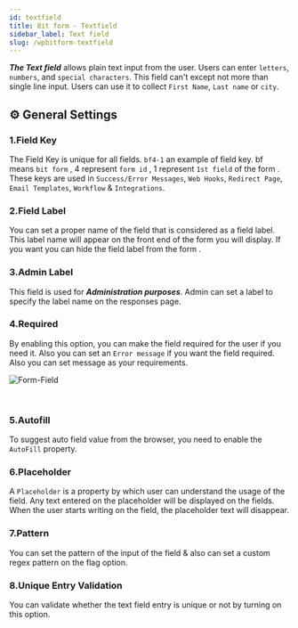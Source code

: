 ```yaml
---
id: textfield
title: Bit form - Textfield
sidebar_label: Text field
slug: /wpbitform-textfield
---
```



**_The Text field_** allows plain text input from the user. Users can enter `letters`, `numbers`, and `special characters`. This field can't except not more than single line input. Users can use it to collect `First Name`, `Last name` or `city`.

## ⚙ General Settings 

### 1.Field Key
The Field Key is unique for all fields. `bf4-1` an example of field key. bf means `bit form` , 4 represent `form id` , 1 represent `1st field` of the form . These keys are used in `Success/Error Messages`, `Web Hooks`, `Redirect Page`, `Email Templates`, `Workflow` & `Integrations`.
### 2.Field Label
You can set a proper name of the field that is considered as a field label. This label name will appear on the front end of the form you will display. If you want you can hide the field label from the form .
### 3.Admin Label 
This field is used for **_Administration purposes_**. Admin can set a label to specify the label name on the responses page.
### 4.Required
By enabling this option, you can make the field required for the user if you need it. Also you can set an `Error message` if you want the field required. Also you can set message as your requirements.
   <br />

<Image
  src="Field-Types/Text-Field-Bit-Form"
  alt="Form-Field"
  w="1900"
  h="300"
/>

<br />

### 5.Autofill 
To suggest auto field value from the browser, you need to enable the `AutoFill` property.
### 6.Placeholder
A `Placeholder` is a property by which user can understand the usage of the field. Any text entered on the placeholder will be displayed on the fields. When the user starts writing on the field, the placeholder text will disappear.
### 7.Pattern
You can set the pattern of the input of the field & also can set a custom regex pattern on the flag option.
### 8.Unique Entry Validation 
You can validate whether the text field entry is unique or not by turning on this option.
